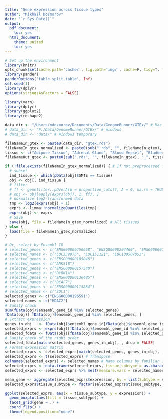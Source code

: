 ```yaml
---
title: "Gene expression across tissue types"
author: "Mikhail Dozmorov"
date: "`r Sys.Date()`"
output:
  pdf_document:
    toc: yes
  html_document:
    theme: united
    toc: yes
---
```


```r
# Set up the environment
library(knitr)
opts_chunk$set(cache.path='cache/', fig.path='img/', cache=F, tidy=T, fig.keep='high', echo=F, dpi=100, warnings=F, message=F, comment=NA, warning=F, results='as.is', fig.width = 10, fig.height = 6) #out.width=700, 
library(pander)
panderOptions('table.split.table', Inf)
set.seed(1)
library(dplyr)
options(stringsAsFactors = FALSE)
```

```r
library(yarn)
library(dplyr)
library(ggplot2)
library(reshape2)
```

```r
data_dir <- "/Users/mdozmorov/Documents/Data/GenomeRunner/GTEx/" # Mac
# data_dir <- "F:/Data/GenomeRunner/GTEx/" # Windows
# data_dir <- "data/" # Windows temporary

fileNameIn_gtex <- paste0(data_dir, "gtex.rds")
fileNameIn_gtex_normalized <- paste0(sub(".rds", "", fileNameIn_gtex), "_quantilenorm", ".rda")
tissue <- c("Adipose Tissue", "Adrenal Gland", "Blood Vessel", "Bladder", "Brain", "Breast", "Blood", "Skin", "Cervix Uteri", "Colon", "Esophagus", "Fallopian Tube", "Heart", "Kidney", "Liver", "Lung", "Salivary Gland", "Muscle", "Nerve", "Ovary", "Pancreas", "Pituitary", "Prostate", "Small Intestine", "Spleen", "Stomach", "Testis", "Thyroid", "Uterus", "Vagina")
fileNameOut_gtex <- paste0(sub(".rds", "", fileNameIn_gtex), "_", tissue, ".rda") # Where to save subsetted and normalized object
```

```r
if (!file.exists(fileNameIn_gtex_normalized)) { # If not preprocessed file
  # subset
  ind_tissue <- which(pData(obj)$SMTS == tissue)
  obj <- obj[, ind_tissue ]
  # filter
  # ff <- genefilter::pOverA(p = proportion_cutoff, A = 0, na.rm = TRUE) # Should be more than 90% of non-zero values
  # obj <- obj[apply(exprs(obj), 1, ff), ] 
  # normalize log2-transformed data
  tmp <- log2(exprs(obj) + 1)
  exprs <- limma::normalizeQuantiles(tmp)
  exprs(obj) <- exprs
  # Save
  save(obj, file = fileNameIn_gtex_normalized) # All tissues
} else {
  load(file = fileNameIn_gtex_normalized)
}
```

```r
# Or, select by Ensembl ID
# selected_genes <- c("ENSG00000250658", "ENSG00000204460", "ENSG00000246090")
# selected_names <- c("LOC339975", "LOC151121", "LOC100507053")
# selected_genes <- c("ENSG00000185046")
# selected_names <- c("ANKS1B")
# selected_genes <- c("ENSG00000157540")
# selected_names <- c("DYRK1A")
# selected_genes <- c("ENSG00000136485")
# selected_names <- c("DCAF7")
# selected_genes <- c("ENSG00000115884")
# selected_names <- c("SDC1")
selected_genes <- c("ENSG00000196591")
selected_names <- c("HDAC2")
# Sanity chack
sum(fData(obj)$ensembl_gene_id %in% selected_genes)
fData(obj)[ fData(obj)$ensembl_gene_id %in% selected_genes, ]
# Extract expression
genes_in_obj   <- fData(obj)$ensembl_gene_id[fData(obj)$ensembl_gene_id %in% selected_genes] # Order of genes in the object
selected_exprs <- exprs(obj)[fData(obj)$ensembl_gene_id %in% selected_genes, , drop = FALSE] # Expression, original order
selected_fdata <- fData(obj)[fData(obj)$ensembl_gene_id %in% selected_genes, , drop = FALSE] # fData, original order
# Sanity check of the right order
selected_fdata[match(selected_genes, genes_in_obj), , drop = FALSE] 
# Format expression matrix
selected_exprs <- selected_exprs[match(selected_genes, genes_in_obj), , drop = FALSE] # Reorder selected expression
selected_exprs <- t(selected_exprs) # Transpose
colnames(selected_exprs) <- selected_names # Name columns by familiar IDs
selected_exprs <- data.frame(selected_exprs, tissue_subtype = as.character(pData(obj)$SMTS)) # Append tissue types
selected_exprs <- selected_exprs %>% melt(measure.vars = selected_names, variable.name = "gene", value.name = "expression") # Convert into long format

mean_gene <- aggregate(selected_exprs$expression, by = list(Subtype = selected_exprs$tissue_subtype), FUN = mean)
selected_exprs$tissue_subtype <- factor(selected_exprs$tissue_subtype, levels = mean_gene$Subtype[ order(mean_gene$x, decreasing = FALSE)])
```

```r
ggplot(selected_exprs, aes(x = tissue_subtype, y = expression)) + 
  geom_boxplot(aes(fill = tissue_subtype)) +
  facet_grid(gene ~ .) + 
  coord_flip() +
  theme(legend.position="none")
```

